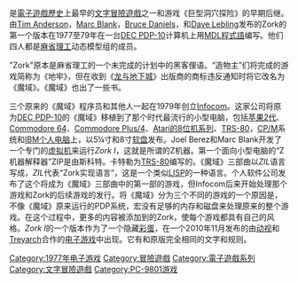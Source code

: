 {{unreferenced|time=2018-08-31T12:04:56+00:00}}
{{Expand English|topic=vg|time=2015-01-06T06:33:50+00:00}}
{{NoteTA
| G1=Games
}}

{{Vgname|魔域|en=Zork}}是[[電子遊戲歷史|電子遊戲歷史]]上最早的[[文字冒險遊戲|文字冒險遊戲]]之一和游戏《巨型洞穴探险》的早期后继。由[[Tim_Anderson_(Zork)|Tim Anderson]]，[[Marc_Blank|Marc Blank]]，[[Bruce_Daniels_(programmer)|Bruce Daniels]]，和[[Dave_Lebling|Dave Lebling]]发布的Zork的第一个版本在1977至79年在一台[[PDP-10|DEC PDP-10]]计算机上用[[MDL程式語|MDL程式語]]编写。他们四人都是[[麻省理工学院|麻省理工]]动态模型组的成员。

"Zork"原本是麻省理工的一个未完成的计划中的黑客俚语。“造物主”们将完成的游戏简称为《地牢》，但在收到《[[龙与地下城|龙与地下城]]》出版商的商标违反通知时将它改名为《魔域》。《魔域》也出了一些书。

三个原来的《魔域》程序员和其他人一起在1979年创立[[Infocom|Infocom]]。这家公司将原为[[PDP-10|DEC PDP-10]]的《魔域》移植到了那个时代最流行的小型电脑，包括[[Apple_II|苹果2代]]、 [[Commodore_64|Commodore 64]]、[[Commodore_Plus/4|Commodore Plus/4]]、[[Atari_8-bit_family|Atari的8位机系列]]、[[TRS-80|TRS-80]]，[[CP/M|CP/M]]系统和[[IBM_PC|IBM个人电脑]]上，以5¼寸和8寸[[软盘|软盘]]发布。Joel Berez和Marc Blank开发了一个专门的[[虛擬機器|虚拟机]]来运行''Zork I''，这就是所谓的Z机器。第一个面向小型电脑的“Z机器解释器”ZIP是由斯科特。卡特勒为[[TRS-80|TRS-80]]编写的。《魔域》三部曲以''ZIL''语言写成，''ZIL''代表“Zork实现语言”，这是一个类似[[LISP|LISP]]的一种语言。个人软件公司发布了这个将成为《魔域》三部曲中的第一部的游戏，但Infocom后来开始处理那个游戏和Zork的后续游戏的发行。将《魔域》分为三个不同的游戏的一个原因是，不像《魔域》原来运行的PDP系统，宏没有足够的内存和磁盘来处理原来的整个游戏。在这个过程中，更多的内容被添加到的Zork，使每个游戏都具有自己的风格。''Zork I''的一个版本作为了一个隐藏[[复活节彩蛋|彩蛋]]，在一个2010年11月发布的由[[美国动视|动视]]和[[Treyarch|Treyarch]]合作的[[使命召唤：黑色行动|电子游戏]]中出现。它有和原版完全相同的文字和规则。

{{DEFAULTSORT:Zork}}
[[Category:1977年电子游戏|Category:1977年电子游戏]]
[[Category:冒險遊戲|Category:冒險遊戲]]
[[Category:電子遊戲系列|Category:電子遊戲系列]]
[[Category:文字冒險遊戲|Category:文字冒險遊戲]]
[[Category:PC-9801游戏|Category:PC-9801游戏]]

{{adventure-videogame-stub}}